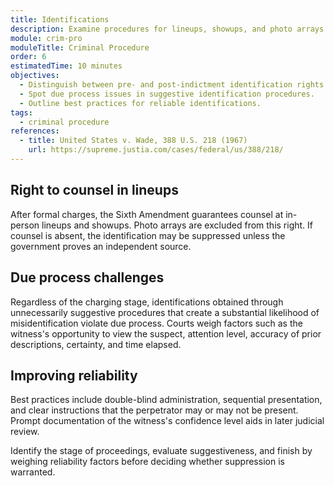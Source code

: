 ```yaml
---
title: Identifications
description: Examine procedures for lineups, showups, and photo arrays and how to challenge them.
module: crim-pro
moduleTitle: Criminal Procedure
order: 6
estimatedTime: 10 minutes
objectives:
  - Distinguish between pre- and post-indictment identification rights.
  - Spot due process issues in suggestive identification procedures.
  - Outline best practices for reliable identifications.
tags:
  - criminal procedure
references:
  - title: United States v. Wade, 388 U.S. 218 (1967)
    url: https://supreme.justia.com/cases/federal/us/388/218/
---
```


## Right to counsel in lineups

After formal charges, the Sixth Amendment guarantees counsel at in-person lineups and showups. Photo arrays are excluded from this right. If counsel is absent, the identification may be suppressed unless the government proves an independent source.

## Due process challenges

Regardless of the charging stage, identifications obtained through unnecessarily suggestive procedures that create a substantial likelihood of misidentification violate due process. Courts weigh factors such as the witness's opportunity to view the suspect, attention level, accuracy of prior descriptions, certainty, and time elapsed.

## Improving reliability

Best practices include double-blind administration, sequential presentation, and clear instructions that the perpetrator may or may not be present. Prompt documentation of the witness's confidence level aids in later judicial review.

<Callout kind="tip" title="Exam approach">
  Identify the stage of proceedings, evaluate suggestiveness, and finish by weighing reliability factors before deciding whether suppression is warranted.
</Callout>
